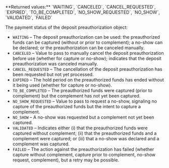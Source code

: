 <ResponseField name="PaymentStatus" type="string" >    
**Returned values:** `WAITING`, `CANCELED`, `CANCEL_REQUESTED`, `EXPIRED`, `TO_BE_COMPLETED`, `NO_SHOW_REQUESTED`, `NO_SHOW`, `VALIDATED`, `FAILED`

The payment status of the deposit preauthorization object:  
- `WAITING` – The deposit preauthorization can be used: the preauthorized funds can be captured (without or prior to complement); a no-show can be declared; or the preauthorization can be canceled manually.  
- `CANCELED` – Value to pass to manually cancel the deposit preauthorization before use (whether for capture or no-show); indicates that the deposit preauthorization was canceled manually.  
- `CANCEL_REQUESTED` – The cancellation of the deposit preauthorization has been requested but not yet processed.  
- `EXPIRED` – The hold period on the preauthorized funds has ended without it being used (whether for capture or no-show).  
- `TO_BE_COMPLETED` – The preauthorized funds were captured (prior to complement) but the complement has not yet been captured.  
- `NO_SHOW_REQUESTED` – Value to pass to request a no-show, signaling no capture of the preauthorized funds but the intent to capture a complement.  
- `NO_SHOW` – A no-show was requested but a complement not yet been captured.  
- `VALIDATED` – Indicates either (i) that the preauthorized funds were captured without complement; (ii) that the preauthorized funds and a complement were captured; or (iii) that a no-show was declared and a complement was captured.  
- `FAILED` – The action against the preauthorization has failed (whether capture without complement, capture prior to complement, no-show request, complement), but a retry may be possible.  
</ResponseField>